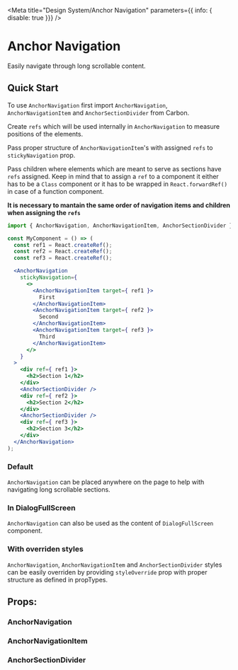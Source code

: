 

<Meta
  title="Design System/Anchor Navigation"
  parameters={{ info: { disable: true }}}
/>

# Anchor Navigation
Easily navigate through long scrollable content.

## Quick Start

To use `AnchorNavigation` first import `AnchorNavigation`, `AnchorNavigationItem` and `AnchorSectionDivider` from Carbon.

Create `refs` which will be used internally in `AnchorNavigation` to measure positions of the elements.

Pass proper structure of `AnchorNavigationItem`'s with assigned `refs` to `stickyNavigation` prop.

Pass children where elements which are meant to serve as sections have `refs` assigned.
Keep in mind that to assign a `ref` to a component it either has to be a `Class` component or it has to be wrapped in `React.forwardRef()` in case of a function component.

**It is necessary to mantain the same order of navigation items and children when assigning the `refs`**

```jsx
import { AnchorNavigation, AnchorNavigationItem, AnchorSectionDivider } from "carbon-react/lib/components/anchor-navigation"

const MyComponent = () => (
  const ref1 = React.createRef();
  const ref2 = React.createRef();
  const ref3 = React.createRef();

  <AnchorNavigation
    stickyNavigation={
      <>
        <AnchorNavigationItem target={ ref1 }>
          First
        </AnchorNavigationItem>
        <AnchorNavigationItem target={ ref2 }>
          Second
        </AnchorNavigationItem>
        <AnchorNavigationItem target={ ref3 }>
          Third
        </AnchorNavigationItem>
      </>
    }
  >
    <div ref={ ref1 }>
      <h2>Section 1</h2>
    </div>
    <AnchorSectionDivider />
    <div ref={ ref2 }>
      <h2>Section 2</h2>
    </div>
    <AnchorSectionDivider />
    <div ref={ ref3 }>
      <h2>Section 3</h2>
    </div>
  </AnchorNavigation>
);
```

### Default
`AnchorNavigation` can be placed anywhere on the page to help with navigating long scrollable sections.

<Story id="test-anchornavigation--default" name="Default" />

### In DialogFullScreen
`AnchorNavigation` can also be used as the content of `DialogFullScreen` component.

<Preview>
  <Story id="test-anchornavigation--in-full-screen-dialog" name="InFullScreenDialog" />
</Preview>

### With overriden styles
`AnchorNavigation`, `AnchorNavigationItem` and `AnchorSectionDivider` styles can be easily overriden by providing `styleOverride` prop with proper structure as defined in propTypes.

<Story id="test-anchornavigation--with-overriden-styles" name="WithOverridenStyles" />

## Props:

### AnchorNavigation

<Props of={AnchorNavigation} />

### AnchorNavigationItem

<Props of={AnchorNavigationItem} />

### AnchorSectionDivider

<Props of={AnchorSectionDivider} />